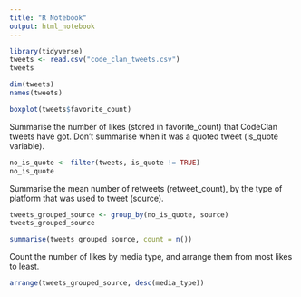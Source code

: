 ```yaml
---
title: "R Notebook"
output: html_notebook
---
```


```r
library(tidyverse)
tweets <- read.csv("code_clan_tweets.csv")
tweets
```

```r
dim(tweets)
names(tweets)

```

```r
boxplot(tweets$favorite_count)
```


Summarise the number of likes (stored in favorite_count) that CodeClan tweets have got. Don’t summarise when it was a quoted tweet (is_quote variable).
```r
no_is_quote <- filter(tweets, is_quote != TRUE)
no_is_quote
```

Summarise the mean number of retweets (retweet_count), by the type of platform that was used to tweet (source).
```r
tweets_grouped_source <- group_by(no_is_quote, source)
tweets_grouped_source
```

```r
summarise(tweets_grouped_source, count = n())
```

Count the number of likes by media type, and arrange them from most likes to least.
```r
arrange(tweets_grouped_source, desc(media_type))
```

